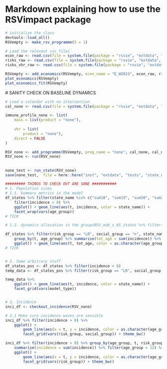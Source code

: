 # Markdown explaining how to use the RSVimpact package

```r

# initialize the class
devtools::load_all()
RSVempty <- make_rsv_programme(S = 1)

# Load the relevant csv files` 
econ_raw <- read.csv(file = system.file(package = "rsvie", "extdata", "econ", "econ_pars.csv")) 
risks_raw <- read.csv(file = system.file(package = "rsvie", "extdata", "econ", "outcome_risks.csv"))
risks_vhr_raw <- read.csv(file = system.file(package = "rsvie", "extdata", "econ", "outcome_risks_vhr.csv"))

RSVempty <- add_economics(RSVempty, econ_name = "E_W2023", econ_raw, risks_raw, risks_vhr_raw)
plot_economics(RSVempty)
plot_economics_fit(RSVempty)

```


# SANITY CHECK ON BASELINE DYNAMICS
```r

# Load a calendar with no intervention 
cal_none <- read.csv(file = system.file(package = "rsvie", "extdata", "calendars", "cal_none.csv")) 

immune_profile_none <- list(
    mass = list(product = "none"),
    
    vhr = list(
        product = "none"),
    direct = FALSE
)

RSV_none <- add_programme(RSVempty, prog_name = "none", cal_none, cal_none, immune_profile_none)
RSV_none <- run(RSV_none)

```


##

```r

none_test <- run_state(RSV_none)
save(none_test,  file = here::here("inst", "extdata", "tests", "state_none_180423.RData") )

######### THINGS TO CHECK OUT ARE SANE ###########
# 1. Population sizes
# 1.1. Summary metrics in the model
df_states %>% filter(state_name %in% c("sum18", "sum19", "sum20", "sum21", "sum22", "sum23" )) %>% 
    filter(incidence > 0) %>%
    ggplot() + geom_line(aes(t, incidence, color = state_name)) + 
    facet_wrap(vars(age_group))
# TICK

# 1.2. dynamics allocation in the groupsRSV_mab_s_65_states %>% filter(risk_group == "VHR", social_group == "n",state_name == "V3_lav") %>% 

df_states %>% filter(risk_group == "LR", social_group == "n", state_name %in% c("I0", "I1", "I2", "I3")) %>%
    group_by(t, age_group) %>% summarise(tot_age = sum(incidence)) %>% filter(age_group <= 12) %>%
    ggplot() + geom_line(aes(t, tot_age, color = as.character(age_group)))
# TICK


# 2. Some arbitrary stuff
df_states_pos <- df_states %>% filter(incidence > 0)
temp_data <- df_states_pos %>% filter(risk_group == "LR", social_group == "n", age_group == 1)

temp_data %>% 
    ggplot() + geom_line(aes(t, incidence, color = state_name)) + 
    facet_grid(vars(model_type))


# 3. Incidence 
inci_df <- checkout_incidence(RSV_none)

# 3.1 Make sure incidence waves are sensible
inci_df %>% filter(incidence > 0) %>%
    ggplot() + 
        geom_line(aes(x = t, y = incidence, color = as.character(age_group))) + 
        facet_grid(vars(risk_group, social_group)) + theme_bw()

inci_df %>% filter(incidence > 0) %>% group_by(age_group, t, risk_group) %>% 
    summarise(incidence = sum(incidence)) %>% filter(age_group < 12) %>%
    ggplot() + 
        geom_line(aes(x = t, y = incidence, color = as.character(age_group))) + 
        facet_grid(vars(risk_group)) + theme_bw()



```


```r



````